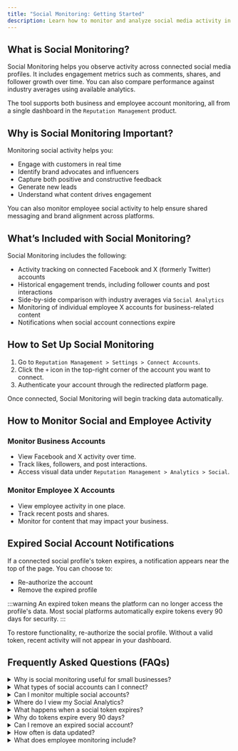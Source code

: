 ```yaml
---
title: "Social Monitoring: Getting Started"
description: Learn how to monitor and analyze social media activity in Reputation Management
---
```


## What is Social Monitoring?

Social Monitoring helps you observe activity across connected social media profiles. It includes engagement metrics such as comments, shares, and follower growth over time. You can also compare performance against industry averages using available analytics.

The tool supports both business and employee account monitoring, all from a single dashboard in the `Reputation Management` product.

## Why is Social Monitoring Important?

Monitoring social activity helps you:

- Engage with customers in real time
- Identify brand advocates and influencers
- Capture both positive and constructive feedback
- Generate new leads
- Understand what content drives engagement

You can also monitor employee social activity to help ensure shared messaging and brand alignment across platforms.

## What’s Included with Social Monitoring?

Social Monitoring includes the following:

- Activity tracking on connected Facebook and X (formerly Twitter) accounts
- Historical engagement trends, including follower counts and post interactions
- Side-by-side comparison with industry averages via `Social Analytics`
- Monitoring of individual employee X accounts for business-related content
- Notifications when social account connections expire

## How to Set Up Social Monitoring

1. Go to `Reputation Management > Settings > Connect Accounts`.
2. Click the `+` icon in the top-right corner of the account you want to connect.
3. Authenticate your account through the redirected platform page.

Once connected, Social Monitoring will begin tracking data automatically.

## How to Monitor Social and Employee Activity

### Monitor Business Accounts

- View Facebook and X activity over time.
- Track likes, followers, and post interactions.
- Access visual data under `Reputation Management > Analytics > Social`.

### Monitor Employee X Accounts

- View employee activity in one place.
- Track recent posts and shares.
- Monitor for content that may impact your business.

## Expired Social Account Notifications

If a connected social profile's token expires, a notification appears near the top of the page. You can choose to:

- Re-authorize the account
- Remove the expired profile

:::warning
An expired token means the platform can no longer access the profile's data. Most social platforms automatically expire tokens every 90 days for security.
:::

To restore functionality, re-authorize the social profile. Without a valid token, recent activity will not appear in your dashboard.

## Frequently Asked Questions (FAQs)

<details>
<summary>Why is social monitoring useful for small businesses?</summary>

It helps you engage with your audience, track performance, and respond to feedback in real time.
</details>

<details>
<summary>What types of social accounts can I connect?</summary>

You can connect Facebook and X (formerly Twitter) accounts for both business and employee monitoring.
</details>

<details>
<summary>Can I monitor multiple social accounts?</summary>

Yes. You can connect and monitor multiple profiles within the same dashboard.
</details>

<details>
<summary>Where do I view my Social Analytics?</summary>

Go to `Reputation Management > Analytics > Social` to access your social analytics.
</details>

<details>
<summary>What happens when a social token expires?</summary>

You'll see a notification. To restore monitoring, re-authorize the social account.
</details>

<details>
<summary>Why do tokens expire every 90 days?</summary>

This is a security measure implemented by most social platforms.
</details>

<details>
<summary>Can I remove an expired social account?</summary>

Yes. You can remove any connected account if it is no longer needed.
</details>

<details>
<summary>How often is data updated?</summary>

Data updates automatically once the account is connected and authorized.
</details>

<details>
<summary>What does employee monitoring include?</summary>

It includes viewing recent X activity for connected employee accounts to help track messaging.
</details>
